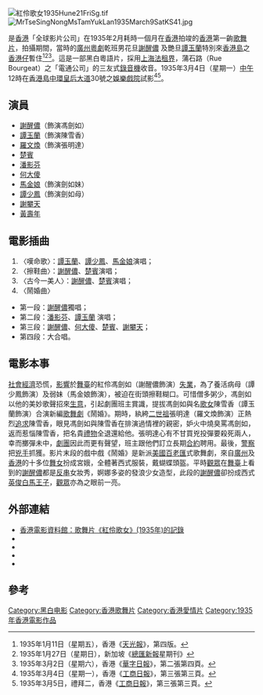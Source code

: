 {{Infobox Film
|片名          = 紅伶歌女
|電影原名      = ''{{lang|en|Opera Stars and Song Girls}}''
|圖像          = 
|圖像說明      = 
|導演          = [[關鼎任|關鼎任]]
|監製          = 
|製片          = 
|編劇          = 關鼎任
|劇本          = 
|故事          = 
|原著          = 
|旁白          = 
|統籌          = 
|主演          = [[謝醒儂|謝醒儂]]<br>[[譚玉蘭|譚玉蘭]]<br>[[楚賓|楚賓]]<br>[[潘影芬|潘影芬]]<br>[[馬金娘|馬金娘]]<br>[[譚少鳳|譚少鳳]]
|副標題        = 
|片尾曲        = 
|配樂          = 
|攝影          = 李文光
|剪輯          = 
|製片商        = 全球影片公司
|發行商        = 
|上映日期      = {{HKG-1910}}：{{film date|1935|3|8}}<br>[[File:Flag_of_the_British_Straits_Settlements_(1904–1925).svg|海峽殖民地]][[海峽殖民地|海峽殖民地]][[新加坡|新加坡]]：{{film date|1935|6|21}}
|發行日期      = 
|片長          = 
|產地          = {{英屬香港電影}}
|語言          = 粵語
|官方網站      = 
|預算          = 
|票房          = 
|amg_id      = 
|imdb_id     = tt3264846
}}
[[File:紅伶歌女1935Hune21FriSg.tif|thumb]]
[[File:MrTseSingNongMsTamYukLan1935March9SatKS41.jpg|thumb]]

{{engname|《紅伶歌女》|''Opera Stars and Song Girls''}}是[[香港|香港]]「全球影片公司」在1935年2月耗時一個月在[[香港|香港]]拍竣的[[香港|香港]]第一齣[[歌舞片|歌舞片]]，拍攝期間，當時的[[廣州|廣州]][[粵劇|粵劇]]乾班男花旦[[謝醒儂|謝醒儂]] 及艷旦[[譚玉蘭|譚玉蘭]]特別來[[香港島|香港島]]之[[香港仔|香港仔]]暫住<ref>1935年1月11日（星期五），香港《[[天光報|天光報]]》，第四版。</ref><ref>1935年1月27日（星期日），新加坡《[[總匯新報|總匯新報]]星期刊》</ref><ref>1935年3月2日（星期六），香港《[[華字日報|華字日報]]》，第二張第四頁。</ref>。這是一部黑白粵語片，採用[[上海法租界|上海法租界]]，蒲石路（Rue Bourgeat）之「電通公司」的三友式[[錄音機|錄音機]]收音。1935年3月4日（星期一）[[中午|中午]]12時在[[香港島|香港島]][[中環|中環]][[皇后大道|皇后大道]]30號之[[娛樂戲院|娛樂戲院]]試影<ref>1935年3月4日（星期一），香港《[[工商日報|工商日報]]》，第三張第三頁。</ref><ref>1935年3月5日，禮拜二，香港《[[工商日報|工商日報]]》，第三張第三頁。</ref>。

== 演員 ==
* [[謝醒儂|謝醒儂]]（飾演馮劍如）
* [[譚玉蘭|譚玉蘭]]（飾演陳雪香）
* [[羅文煥|羅文煥]]（飾演張明達）
* [[楚賓|楚賓]]
* [[潘影芬|潘影芬]]
* [[何大傻|何大傻]]
* [[馬金娘|馬金娘]]（飾演劍如妹）
* [[譚少鳳|譚少鳳]]（飾演劍如母）
* [[謝攀天|謝攀天]]
* [[黃壽年|黃壽年]]

== 電影插曲 ==
#〈嘆命歌〉：[[譚玉蘭|譚玉蘭]]、[[譚少鳳|譚少鳳]]、[[馬金娘|馬金娘]]演唱；
#〈擦鞋曲〉：[[謝醒儂|謝醒儂]]、[[楚賓|楚賓]]演唱；
#〈古今一美人〉：[[謝醒儂|謝醒儂]]、[[楚賓|楚賓]]演唱；
#〈鬧婚曲〉
* 第一段：[[謝醒儂|謝醒儂]]獨唱；
* 第二段：[[潘影芬|潘影芬]]、[[譚玉蘭|譚玉蘭]] 演唱；
* 第三段：[[謝醒儂|謝醒儂]]、[[何大傻|何大傻]]、[[楚賓|楚賓]]、[[謝攀天|謝攀天]]；
* 第四段：大合唱。

== 電影本事 ==
[[社會|社會]][[經濟|經濟]]恐慌，[[影響|影響]]於[[舞臺|舞臺]]的紅伶馮劍如（謝醒儂飾演）[[失業|失業]]，為了養活病母（譚少鳳飾演）及弱妹（馬金娘飾演），被迫在街頭擦鞋糊口。可惜僧多粥少，馮劍如以他的美妙歌聲招來[[生意|生意]]，引起劇團班主賞識，提拔馮劍如與名[[歌女|歌女]]陳雪香（譚玉蘭飾演）合演新編[[歌舞劇|歌舞劇]]《鬧婚》。期時，紈絝[[二世祖|二世祖]]張明達（羅文煥飾演）正熱烈[[追求|追求]]陳雪香，眼見馮劍如與陳雪香在排演過情裡的親密，妒火中燒臭罵馮劍如，返而惹惱陳雪香，把名貴[[禮物|禮物]]全退還給他。張明達心有不甘買兇投彈要殺死兩人，幸而擲彈未中，[[劇團|劇團]]因此而更有聲望，班主跟他們訂立長期[[合約|合約]]聘用。最後，[[警察|警察]]把[[兇手|兇手]]抓獲。影片末段的戲中戲《鬧婚》是新派[[美國|美國]][[百老匯|百老匯]]式歌舞劇，來自[[廣州|廣州]]及[[香港|香港]]的十多位[[舞女|舞女]]扮成宮娥，全體著西式服裝，戴蝴蝶頭盔。平時[[觀眾|觀眾]]在[[舞臺|舞臺]]上看到的[[謝醒儂|謝醒儂]]都是[[反串|反串]]女妝秀，婀娜多姿的發浪少女造型，此段的[[謝醒儂|謝醒儂]]卻扮成西式[[英俊|英俊]][[白馬王子|白馬王子]]，[[觀眾|觀眾]]亦為之眼前一亮。

== 外部連結 ==
* [http://ipac.hkfa.lcsd.gov.hk:81/ipac20/ipac.jsp?session=131A77X820W05.601&profile=hkfa&uri=full=3100018@!702@!1&ri=2&aspect=basic_search&menu=search&source=192.168.110.61@!horizon&ipp=20&staffonly=&term=%E7%B4%85%E4%BC%B6%E6%AD%8C%E5%A5%B3.+%E7%B2%B5%E8%AA%9E.+1935.&index=FILMBRP&uindex=&aspect=basic_search&menu=search&ri=2 香港電影資料館：歌舞片《紅伶歌女》(1935年)的記錄]{{Dead link|date=2018年6月 |bot=InternetArchiveBot |fix-attempted=no }}
* {{youtube|fq5Nv0dn1z4|粵語歌舞片《紅伶歌女》電影本事（1935年）}}
*{{hkmdb title|41}}
*{{douban}}
*{{imdb title|3264846}}
 
== 參考 ==
{{Reflist}}
{{DEFAULTSORT:Opera stars and song girls}}

[[Category:黑白电影|Category:黑白电影]]
[[Category:香港歌舞片|Category:香港歌舞片]]
[[Category:香港愛情片|Category:香港愛情片]]
[[Category:1935年香港電影作品|Category:1935年香港電影作品]]